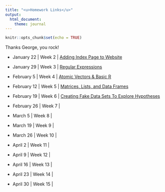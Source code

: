 ```yaml
---
title: "<u>Homework Links</u>"
output: 
  html_document:
    theme: journal
---
```


```r
knitr::opts_chunk$set(echo = TRUE)
```

Thanks George, you rock!

- January 22 | Week 2 | [Adding Index Page to Website](index.html)

- January 29 | Week 3 | [Regular Expressions](homework3.html)

- February 5 | Week 4 | [Atomic Vectors & Basic R](homework4.html)

- February 12 | Week 5 | [Matrices, Lists, and Data Frames](homework5.html)

- February 19 | Week 6 | [Creating Fake Data Sets To Explore Hypotheses](homework6.html)

- February 26 | Week 7 |

- March 5 | Week 8 |

- March 19 | Week 9 |

- March 26 | Week 10 |

- April 2 | Week 11 |

- April 9 | Week 12 |

- April 16 | Week 13 |

- April 23 | Week 14 |

- April 30 | Week 15 |

